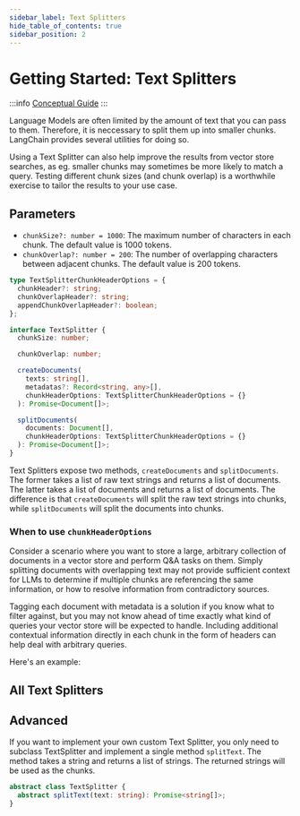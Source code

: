 ```yaml
---
sidebar_label: Text Splitters
hide_table_of_contents: true
sidebar_position: 2
---
```



# Getting Started: Text Splitters

:::info
[Conceptual Guide](https://docs.langchain.com/docs/components/indexing/text-splitters)
:::

Language Models are often limited by the amount of text that you can pass to them. Therefore, it is neccessary to split them up into smaller chunks. LangChain provides several utilities for doing so.

Using a Text Splitter can also help improve the results from vector store searches, as eg. smaller chunks may sometimes be more likely to match a query. Testing different chunk sizes (and chunk overlap) is a worthwhile exercise to tailor the results to your use case.

## Parameters

- `chunkSize?: number = 1000`: The maximum number of characters in each chunk. The default value is 1000 tokens.
- `chunkOverlap?: number = 200`: The number of overlapping characters between adjacent chunks. The default value is 200 tokens.

```typescript
type TextSplitterChunkHeaderOptions = {
  chunkHeader?: string;
  chunkOverlapHeader?: string;
  appendChunkOverlapHeader?: boolean;
};

interface TextSplitter {
  chunkSize: number;

  chunkOverlap: number;

  createDocuments(
    texts: string[],
    metadatas?: Record<string, any>[],
    chunkHeaderOptions: TextSplitterChunkHeaderOptions = {}
  ): Promise<Document[]>;

  splitDocuments(
    documents: Document[],
    chunkHeaderOptions: TextSplitterChunkHeaderOptions = {}
  ): Promise<Document[]>;
}
```

Text Splitters expose two methods, `createDocuments` and `splitDocuments`. The former takes a list of raw text strings and returns a list of documents. The latter takes a list of documents and returns a list of documents. The difference is that `createDocuments` will split the raw text strings into chunks, while `splitDocuments` will split the documents into chunks.

### When to use `chunkHeaderOptions`

Consider a scenario where you want to store a large, arbitrary collection of documents in a vector store and perform Q&A tasks on them.
Simply splitting documents with overlapping text may not provide sufficient context for LLMs to determine if multiple chunks are referencing the same information, or how to resolve information from contradictory sources.

Tagging each document with metadata is a solution if you know what to filter against, but you may not know ahead of time exactly what kind of queries your vector store will be expected to handle.
Including additional contextual information directly in each chunk in the form of headers can help deal with arbitrary queries.

Here's an example:


## All Text Splitters

<DocCardList />

## Advanced

If you want to implement your own custom Text Splitter, you only need to subclass TextSplitter and implement a single method `splitText`. The method takes a string and returns a list of strings. The returned strings will be used as the chunks.

```typescript
abstract class TextSplitter {
  abstract splitText(text: string): Promise<string[]>;
}
```
